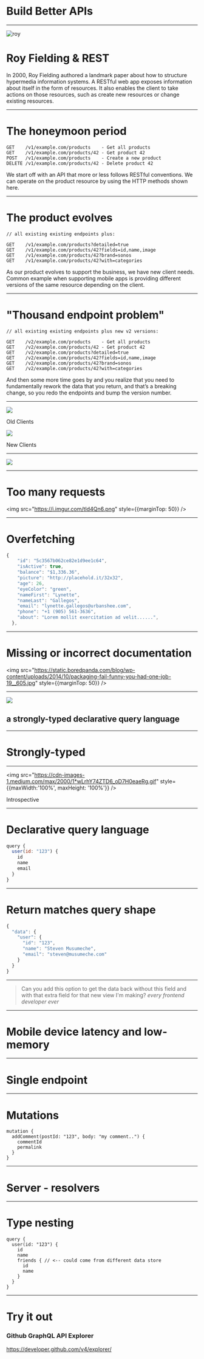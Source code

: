 


# Build Better APIs

---

![roy](https://pbs.twimg.com/profile_images/2195030209/roy_fielding_sq_400x400.jpg)
# Roy Fielding & REST

<Notes>
  In 2000, Roy Fielding authored a landmark paper about how to structure hypermedia information systems.  A RESTful web app exposes information about itself in the form of resources.  It also enables the client to take actions on those resources, such as create new resources or change existing resources.
</Notes>

---

# The honeymoon period

```http
GET    /v1/example.com/products    - Get all products
GET    /v1/example.com/products/42 - Get product 42
POST   /v1/example.com/products    - Create a new product
DELETE /v1/example.com/products/42 - Delete product 42
```

<Notes>We start off with an API that more or less follows RESTful conventions.  We can operate on the product resource by using the HTTP methods shown here.</Notes>

---

# The product evolves

```http
// all existing existing endpoints plus:

GET    /v1/example.com/products?detailed=true
GET    /v1/example.com/products/42?fields=id,name,image
GET    /v1/example.com/products/42?brand=sonos
GET    /v1/example.com/products/42?with=categories
```

<Notes>As our product evolves to support the business, we have new client needs. Common example when supporting mobile apps is providing different versions of the same resource depending on the client.</Notes>

---

# "Thousand endpoint problem"

```http
// all existing existing endpoints plus new v2 versions:

GET    /v2/example.com/products    - Get all products
GET    /v2/example.com/products/42 - Get product 42
GET    /v2/example.com/products?detailed=true
GET    /v2/example.com/products/42?fields=id,name,image
GET    /v2/example.com/products/42?brand=sonos
GET    /v2/example.com/products/42?with=categories
```

<Notes>And then some more time goes by and you realize that you need to fundamentally rework the data that you return, and that’s a breaking change, so you redo the endpoints and bump the version number.</Notes>

---

<div style={{display: 'flex', alignItems: 'center', justifyContent: 'space-evenly', color: 'white'}}>
  <div>
    <img src="https://upload.wikimedia.org/wikipedia/commons/7/73/IPhone_3G.png" style={{maxHeight: 400}} />
    <p>Old Clients</p>
  </div>
  <div>
    <img src="https://i.imgur.com/VLKjY6s.png" style={{maxHeight: 400}} />
    <p>New Clients</p>
  </div>
</div>

---

<div style={{height: '80vh', maxWidth: 'none'}}>
  <img src="http://siliconvalleyism.com/images/sales-and-engineering.jpg" style={{maxWidth: '100%'}} />
</div>

---


# Too many requests

<img src="https://i.imgur.com/tId4Qn6.png" style={{marginTop: 50}} />

---

# Overfetching

```javascript
{
    "id": "5c3567b062ce82e1d9ee1c64",
    "isActive": true,
    "balance": "$1,336.36",
    "picture": "http://placehold.it/32x32",
    "age": 26,
    "eyeColor": "green",
    "nameFirst": "Lynette",
    "nameLast": "Gallegos",
    "email": "lynette.gallegos@urbanshee.com",
    "phone": "+1 (905) 561-3636",
    "about": "Lorem mollit exercitation ad velit......",
  },
```

---

# Missing or incorrect documentation

<img src="https://static.boredpanda.com/blog/wp-content/uploads/2014/10/packaging-fail-funny-you-had-one-job-19__605.jpg" style={{marginTop: 50}} />

---

<img src="https://cdn-images-1.medium.com/max/1000/1*55Tp4JdXkjmDk06cofn6qg.png" />

## a strongly-typed declarative query language

---

# Strongly-typed

---

<img src="https://cdn-images-1.medium.com/max/2000/1*wLrhY74ZTD6_oD7H0eaeRg.gif" style={{maxWidth:'100%', maxHeight: '100%'}} />

<Introspection>Introspective</Introspection>

---

# Declarative query language

```javascript
query { 
  user(id: "123") {
    id
    name
    email
  }
}
```

---

# Return matches query shape

```javascript
{
  "data": {
    "user": {
      "id": "123",
      "name": "Steven Musumeche",
      "email": "steven@musumeche.com"
    }
  }
}
```

---

  <BlockQuote>
    <Quote textSize={60}>
      Can you add this option to get the data back without this field and with that extra field for that new view I'm making?
    </Quote>
    <Cite>every frontend developer ever</Cite>
  </BlockQuote>

---

# Mobile device latency and low-memory

---

# Single endpoint

---

# Mutations

```
mutation {
  addComment(postId: "123", body: "my comment..") {
    commentId
    permalink
  }
}
```

---

# Server - resolvers

---

# Type nesting

```
query { 
  user(id: "123") {
    id
    name
    friends { // <-- could come from different data store
      id
      name
    }
  }
}
```

---

# Try it out

### Github GraphQL API Explorer
https://developer.github.com/v4/explorer/
